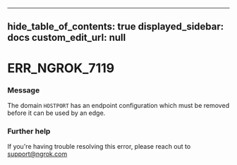 
---
hide_table_of_contents: true
displayed_sidebar: docs
custom_edit_url: null
---


# ERR_NGROK_7119

### Message
The domain `HOSTPORT` has an endpoint configuration which must be removed before it can be used by an edge.

### Further help
If you're having trouble resolving this error, please reach out to [support@ngrok.com](mailto:support@ngrok.com?subject=Help%20with%20ERR_NGROK_7119)


<ErrorDetails error='err_ngrok_7119' />
